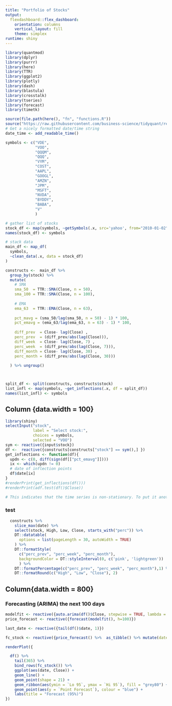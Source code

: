 ```yaml
---
title: "Portfolio of Stocks"
output: 
  flexdashboard::flex_dashboard:
    orientation: columns
    vertical_layout: fill
    theme: simplex
runtime: shiny
---
```


```r
library(quantmod)
library(dplyr)
library(purrr)
library(here)
library(TTR)
library(ggplot2)
library(plotly)
library(dash)
library(blastula)
library(crosstalk)
library(tseries)
library(forecast)
library(timetk)

source(file.path(here(), "fn", "functions.R"))
source("https://raw.githubusercontent.com/business-science/tidyquant/refs/heads/master/R/ggplot-geom_chart.R")
# Get a nicely formatted date/time string
date_time <- add_readable_time()

```

```r

symbols <- c("VDE",
             "VOO",
             "QQQM",
             "QQQ",
             "VYM",
             "COST",
             "AAPL",
             "GOOGL",
             "AMZN",
             "JPM",
             "MSFT",
             "NVDA",
             "BYDDY",
             "BABA",
             "V"
             )

# gather list of stocks 
stock_df <- map(symbols, ~getSymbols(.x, src='yahoo', from="2010-01-02", auto.assign=FALSE))
names(stock_df) <- symbols

# stack data
main_df <- map_df(
  symbols,
  ~clean_data(.x, data = stock_df)
) 

constructs <-  main_df %>% 
  group_by(stock) %>% 
  mutate(
    # SMA
    sma_50  = TTR::SMA(Close, n = 50),
    sma_100 = TTR::SMA(Close, n = 100),
    
    # EMA
    ema_63  = TTR::EMA(Close, n = 63),
    
    pct_mavg = (sma_50/lag(sma_50, n = 50) - 1) * 100,
    pct_emavg = (ema_63/lag(ema_63, n = 63) - 1) * 100,
    
    diff_prev  = Close- lag(Close) ,
    perc_prev  = (diff_prev/abs(lag(Close))),
    diff_week  = Close- lag(Close, 7) ,
    perc_week  = (diff_prev/abs(lag(Close, 7))),
    diff_month = Close- lag(Close, 30) ,
    perc_month = (diff_prev/abs(lag(Close, 30)))
    
  ) %>% ungroup()



split_df <- split(constructs, constructs$stock)
list_infl <- map(symbols, ~get_inflections(.x, df = split_df))
names(list_infl) <- symbols
```

Column {data.width = 100}
-------------------------------------------------------------

```r
library(shiny)
selectInput("stock", 
            label = "Select stock:",
            choices = symbols, 
            selected = "VOO")
sym <- reactive({input$stock})
df <-  reactive({constructs[constructs["stock"] == sym(),] })
get_inflections <- function(df){
  updn <- c(0, diff(sign(df[["pct_emavg"]])))
  ix <- which(updn != 0)
  # date of inflection points
  df$date[ix]
}
#renderPrint(get_inflections(df()))
#renderPrint(adf.test(df()$Close))

# This indicates that the time series is non-stationary. To put it another way, it has some time-dependent structure and does not exhibit constant variance over time.
```
### test
```r
  constructs %>% 
    slice_max(date) %>% 
    select(stock, High, Low, Close, starts_with("perc")) %>% 
    DT::datatable(
      options = list(pageLength = 30, autoWidth = TRUE)
    ) %>% 
    DT::formatStyle(
      c("perc_prev", "perc_week", "perc_month"),
      backgroundColor = DT::styleInterval(0, c('pink', 'lightgreen'))
      ) %>% 
    DT::formatPercentage(c("perc_prev", "perc_week", "perc_month"),1) %>% 
    DT::formatRound(c("High", "Low", "Close"), 2)
```


Column{data.width = 800}
-------------------------------------------------------------

### Forecasting (ARIMA) the next 100 days

```r

modelfit <- reactive({auto.arima(df()$Close, stepwise = TRUE, lambda = NULL)})
price_forecast <- reactive({forecast(modelfit(), h=100)})

last_date <- reactive({tail(df()$date, 1)})

fc_stock <- reactive({price_forecast() %>%  as_tibble() %>% mutate(date = seq.Date(last_date()+1, last_date()+100, 1))})

renderPlot({

  df() %>% 
    tail(365) %>% 
    bind_rows(fc_stock()) %>%
    ggplot(aes(date, Close)) +
    geom_line() +
    geom_point(shape = 21) +
    geom_ribbon(aes(ymin = `Lo 95`, ymax = `Hi 95`), fill = "grey80") +
    geom_point(aes(y = `Point Forecast`), colour = "blue") +
    labs(title = "Forecast (95%)")
})
```

<!-- ### Forecast -->

<!-- ```{r} -->
<!-- modelfit <- reactive({auto.arima(df()$Close, stepwise = TRUE, lambda = NULL)}) -->
<!-- price_forecast <- reactive({forecast(modelfit(), h=360)}) -->

<!-- renderPlot({ -->
<!--   plot(price_forecast()) -->
<!-- }) -->
<!-- ``` -->

